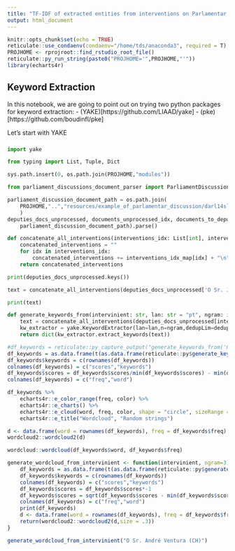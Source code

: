 ```yaml
---
title: "TF-IDF of extracted entities from interventions on Parlamentar Activity"
output: html_document
---
```


```r
knitr::opts_chunk$set(echo = TRUE)
reticulate::use_condaenv(condaenv="/home/tds/anaconda3", required = T)
PROJHOME <- rprojroot::find_rstudio_root_file()
reticulate::py_run_string(paste0("PROJHOME='",PROJHOME,"'"))
library(echarts4r)
```


## Keyword Extraction

In this notebook, we are going to point out on trying two python packages for keyword extraction:
- (YAKE)[https://github.com/LIAAD/yake]
- (pke)[https://github.com/boudinfl/pke]


Let's start with YAKE


###

```python
import yake

from typing import List, Tuple, Dict

sys.path.insert(0, os.path.join(PROJHOME,"modules"))

from parliament_discussions_document_parser import ParliamentDiscussionsDocumentParser

```


```python
parliament_discussion_document_path = os.path.join(
    PROJHOME,"..","resources/example_of_parlamentar_discussion/darl14sl02n014.txt"
    )
deputies_docs_unprocessed, documents_unprocessed_idx, documents_to_deputies = ParliamentDiscussionsDocumentParser(
    parliament_discussion_document_path).parse()
```


```python
def concatenate_all_interventions(interventions_idx: List[int], interventions_idx_map: Dict[int, str]):
    concatenated_interventions = ""
    for idx in interventions_idx:
        concatenated_interventions += interventions_idx_map[idx] + "\n"
    return concatenated_interventions

```


```python
print(deputies_docs_unprocessed.keys())
```

```python
text = concatenate_all_interventions(deputies_docs_unprocessed['O Sr. Jerónimo de Sousa (PCP)'], documents_unprocessed_idx)
```

```python
print(text)
```


```python
def generate_keywords_from(intervinient: str, lan: str = "pt", ngram: int = 5, deduplicate_threshold = 0.5):
    text = concatenate_all_interventions(deputies_docs_unprocessed[intervinient], documents_unprocessed_idx)
    kw_extractor = yake.KeywordExtractor(lan=lan,n=ngram,dedupLim=deduplicate_threshold)
    return dict(kw_extractor.extract_keywords(text))

```



```r
#df_keywords = reticulate::py_capture_output("generate_keywords_from('O Sr. André Ventura (CH)')")
df_keywords = as.data.frame(t(as.data.frame(reticulate::py$generate_keywords_from('O Sr. André Ventura (CH)'))))
df_keywords$keywords = c(rownames(df_keywords))
colnames(df_keywords) = c("scores","keywords")
df_keywords$scores = df_keywords$scores/min(df_keywords$scores) - min(df_keywords$scores/min(df_keywords$scores))*1000
colnames(df_keywords) = c("freq","word")
```


```r
df_keywords %>% 
    echarts4r::e_color_range(freq, color) %>% 
    echarts4r::e_charts() %>% 
    echarts4r::e_cloud(word, freq, color, shape = "circle", sizeRange = c(3, 15)) %>% 
    echarts4r::e_title("Wordcloud", "Random strings")
```

```r
d <- data.frame(word = rownames(df_keywords), freq = df_keywords$freq)
wordcloud2::wordcloud2(d)
```

```r
wordcloud::wordcloud(df_keywords$word, df_keywords$freq)
```


```r
generate_wordcloud_from_intervinient <- function(intervinient, ngram=3){
    df_keywords = as.data.frame(t(as.data.frame(reticulate::py$generate_keywords_from(intervinient, ngram=as.integer(ngram)))))
    df_keywords$keywords = c(rownames(df_keywords))
    colnames(df_keywords) = c("scores","keywords")
    df_keywords$scores = df_keywords$scores*-1
    df_keywords$scores = sqrt(df_keywords$scores - min(df_keywords$scores))
    colnames(df_keywords) = c("freq","word")
    print(df_keywords)
    d <- data.frame(word = rownames(df_keywords), freq = df_keywords$freq)
    return(wordcloud2::wordcloud2(d,size = .3))
}
```


```r
generate_wordcloud_from_intervinient("O Sr. André Ventura (CH)")
```

